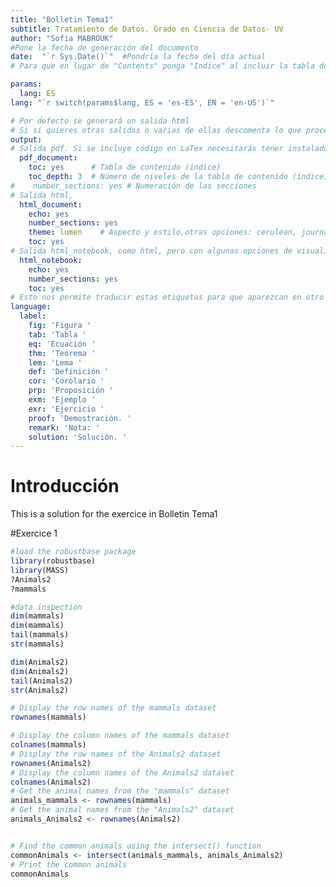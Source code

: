```yaml
---
title: "Bolletin Tema1"
subtitle: Tratamiento de Datos. Grado en Ciencia de Datos- UV
author: "Sofia MABROUK"
#Pone la fecha de generación del documento
date:  "`r Sys.Date()`"  #Pondría la fecha del día actual
# Para que en lugar de "Contents" ponga "Indice" al incluir la tabla de contenido

params:
  lang: ES
lang: "`r switch(params$lang, ES = 'es-ES', EN = 'en-US')`"

# Por defecto se generará un salida html
# Si si quieres otras salidas o varias de ellas descomenta lo que proceda
output:
# Salida pdf. Si se incluye código en LaTex necesitarás tener instalado un compilador de Latex
  pdf_document:
    toc: yes      # Tabla de contenido (índice)
    toc_depth: 3  # Número de niveles de la tabla de contenido (índice) # 1, ##2,###3
#    number_sections: yes # Numeración de las secciones
# Salida html, 
  html_document:
    echo: yes
    number_sections: yes
    theme: lumen    # Aspecto y estilo,otras opciones: cerulean, journal, flatly, darkly, readable, spacelab, united, cosmo, lumen, paper, sandstone, simplex, and yeti 
    toc: yes
# Salida html_notebook, como html, pero con algunas opciones de visualización
  html_notebook:
    echo: yes
    number_sections: yes
    toc: yes
# Esto nos permite traducir estas etiquetas para que aparezcan en otro idioma en caso de que se usen en el documento para referenciar a figuras, tablas, etc
language:
  label:
    fig: 'Figura '
    tab: 'Tabla '
    eq: 'Ecuación '
    thm: 'Teorema '
    lem: 'Lema '
    def: 'Definición '
    cor: 'Corolario '
    prp: 'Proposición '
    exm: 'Ejemplo '
    exr: 'Ejercicio '
    proof: 'Demostración. '
    remark: 'Nota: '
    solution: 'Solución. '
---
```


# Introducción
This is a solution for the exercice in Bolletin Tema1

#Exercice 1

```r
#load the robustbase package
library(robustbase)
library(MASS)
?Animals2
?mammals

#data inspection
dim(mammals)
dim(mammals)
tail(mammals)
str(mammals)

dim(Animals2)
dim(Animals2)
tail(Animals2)
str(Animals2)

# Display the row names of the mammals dataset
rownames(mammals)

# Display the column names of the mammals dataset
colnames(mammals)
# Display the row names of the Animals2 dataset
rownames(Animals2)
# Display the column names of the Animals2 dataset
colnames(Animals2)
# Get the animal names from the "mammals" dataset
animals_mammals <- rownames(mammals)
# Get the animal names from the "Animals2" dataset
animals_Animals2 <- rownames(Animals2)


# Find the common animals using the intersect() function
commonAnimals <- intersect(animals_mammals, animals_Animals2)
# Print the common animals
commonAnimals

```

